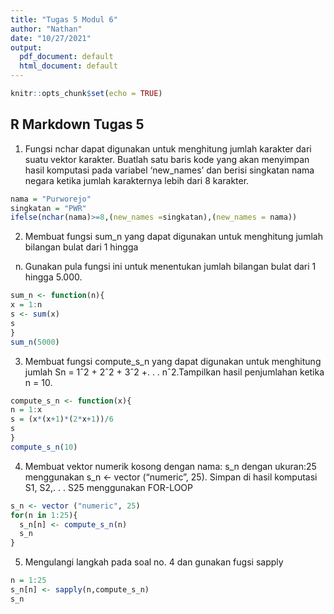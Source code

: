 ```yaml
---
title: "Tugas 5 Modul 6"
author: "Nathan"
date: "10/27/2021"
output:
  pdf_document: default
  html_document: default
---
```


```r
knitr::opts_chunk$set(echo = TRUE)
```

## R Markdown Tugas 5

1. Fungsi nchar dapat digunakan untuk menghitung jumlah karakter dari suatu vektor karakter.
Buatlah satu baris kode yang akan menyimpan hasil komputasi pada variabel ‘new_names’
dan berisi singkatan nama negara ketika jumlah karakternya lebih dari 8 karakter.
```r
nama = "Purworejo"
singkatan = "PWR"
ifelse(nchar(nama)>=8,(new_names =singkatan),(new_names = nama))
```

2. Membuat fungsi sum_n yang dapat digunakan untuk menghitung jumlah bilangan bulat dari 1 hingga
n. Gunakan pula fungsi ini untuk menentukan jumlah bilangan bulat dari 1 hingga 5.000.
```r
sum_n <- function(n){
x = 1:n
s <- sum(x)
s
}
sum_n(5000)
```

3. Membuat fungsi compute_s_n yang dapat digunakan untuk menghitung jumlah Sn = 1ˆ2 + 2ˆ2 +
3ˆ2 +. . . nˆ2.Tampilkan hasil penjumlahan ketika n = 10.
```r
compute_s_n <- function(x){
n = 1:x
s = (x*(x+1)*(2*x+1))/6
s
}
compute_s_n(10)
```

4. Membuat vektor numerik kosong dengan nama: s_n dengan ukuran:25 menggunakan s_n <- vector
(“numeric”, 25). Simpan di hasil komputasi S1, S2,. . . S25 menggunakan FOR-LOOP
```r
s_n <- vector ("numeric", 25)
for(n in 1:25){
  s_n[n] <- compute_s_n(n)
  s_n
}
```

5. Mengulangi langkah pada soal no. 4 dan gunakan fugsi sapply
```r
n = 1:25
s_n[n] <- sapply(n,compute_s_n)
s_n
```
